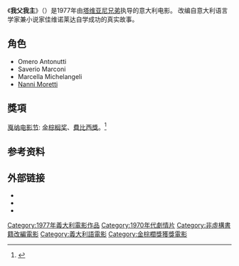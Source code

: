 {{expand|time=2015-08-05T23:57:56+00:00}}
{{refimprove|time=2015-08-05T23:57:56+00:00}}
{{Infobox film
| name           = 我父我主
| original_name  = ''Padre padrone''
| image          =
| image_size     = 
| caption        = 
| director       = [[塔维亚尼兄弟|塔维亚尼兄弟]]
| producer       = Giuliani G. De Negri
| writer         = 塔维亚尼兄弟
| based on       = 
| starring       = Omero Antonutti<br />Saverio Marconi<br />Marcella Michelangeli<br />[[Nanni_Moretti|Nanni Moretti]]
| music          = Egisto Macchi
| cinematography = Mario Masini
| editing        = Roberto Perpignani
| distributor    = Cinema S.r.l.
| released       = 1977
| runtime        = 114 分钟
| country        = [[意大利|意大利]]
| language       = [[意大利语|意大利语]]
| budget         = 
}}

《'''我父我主'''》（{{lang-it|Padre padrone}}）是1977年由[[塔维亚尼兄弟|塔维亚尼兄弟]]执导的意大利电影。 改编自意大利语言学家兼小说家佳维诺莱达自学成功的真实故事。

==角色==
*Omero Antonutti
*Saverio Marconi
*Marcella Michelangeli
*[[Nanni_Moretti|Nanni Moretti]]

==獎項 ==
[[戛纳电影节|戛纳电影节]]: [[金棕榈奖|金棕榈奖]]、[[費比西獎|費比西獎]]。<ref>{{cite web|url=http://www.festival-cannes.fr/en/archives/1977/allAward.html|title=Awards 1977|publisher=festival-cannes.fr|accessdate=5 august 2015|language=en|archive-url=https://web.archive.org/web/20131204120809/http://www.festival-cannes.fr/en/archives/1977/allAward.html|archive-date=2013-12-04|dead-url=yes}}</ref>

==参考资料==
{{reflist}}

== 外部链接 ==
* {{IMDb title|0076517}}
* {{douban|1305857}}
* {{AllMovie title|37074}}

{{金棕櫚獎}}
{{DEFAULTSORT:Padre padrone}}
[[Category:1977年義大利電影作品|Category:1977年義大利電影作品]]
[[Category:1970年代劇情片|Category:1970年代劇情片]]
[[Category:非虛構書籍改編電影|Category:非虛構書籍改編電影]]
[[Category:義大利語電影|Category:義大利語電影]]
[[Category:金棕櫚獎獲獎電影|Category:金棕櫚獎獲獎電影]]